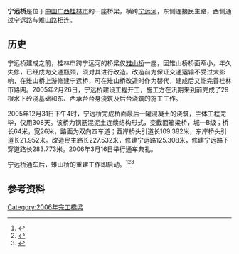 {{Infobox_Bridge
|bridge_name=宁远桥
|native_name=
|image=Ningyuan Bridge.JPG
|image_size=
|caption=宁远桥
|official_name=
|carries=宁远路
|crosses=[[宁远河|宁远河]]
|locale={{CHN}}[[广西壮族自治区|广西壮族自治区]][[桂林市|桂林市]][[象山区|象山区]]
|maint=
|id=
|design=
|mainspan=
|length={{convert|46|m|ft}}
|width={{convert|26|m|ft}}
|height=
|load=
|clearance=
|below=
|aadtraffic=
|traffic=
|designed_by=
|begin=2005年2月26日
|complete=2005年12月31日
|open=2006年3月16日
|closed= 
|destruction=
|toll=
|also_known_as=
|map_cue=
|map_image=
|map_text=
|map_width= 
|coordinates=
|lat=
|long=
|extra=
}}

'''宁远桥'''是位于[[中国|中国]][[广西|广西]][[桂林市|桂林市]]的一座桥梁，横跨[[宁远河|宁远河]]，东侧连接民主路，西侧通过宁远路与雉山路相连。

==历史==
宁远桥建成之前，桂林市跨宁远河的桥梁仅[[雉山桥|雉山桥]]一座，因雉山桥桥面窄小，年久失修，已经成为交通瓶颈，须对其进行改造。改造前为保证交通运输不受过大影响，在雉山桥上游修建宁远桥，可在雉山桥改造时作为替代，建成后又能完善桂林市路网。2005年2月26日，宁远桥建设工程开工，施工方在汛期来到前完成了29根水下砼浇基础和东、西承台台身浇筑及后台浇筑的施工工作。

2005年12月31日下午4时，宁远桥完成桥面最后一罐混凝土的浇筑，主体工程完毕，仅用308天。该桥为钢筋混泥土连续结构形式，变截面箱梁桥，城—B级；桥长64米，宽26米，路面为双向四车道；西岸桥头引道长109.382米，东岸桥头引道长21.952米。改造民主路长227.532米，修建宁远路125.308米，修建宁远路下穿道路长283.773米。2006年3月16日举行通车典礼。

宁远桥通车后，雉山桥的重建工作即启动。<ref>{{Cite web |url=http://www.gx.xinhuanet.com/dtzx/2006-01/04/content_5962339.htm |title=10个月完成主体工程　宁远桥创桂林建桥新速度 新华网广西频道 |access-date=2012-01-28 |archive-date=2016-03-04 |archive-url=https://web.archive.org/web/20160304210159/http://www.gx.xinhuanet.com/dtzx/2006-01/04/content_5962339.htm |dead-url=yes }}</ref><ref>{{Cite web |url=http://www.gxcic.net/subject/ztbd/showgjgc.asp?ID=11934 |title=桂林:宁远桥昨正式竣工通车　雉山桥的重建即将启动 |accessdate=2012-01-28 |archive-date=2016-03-05 |archive-url=https://web.archive.org/web/20160305033159/http://www.gxcic.net/subject/ztbd/showgjgc.asp?ID=11934 |dead-url=no }}</ref><ref>{{Cite web |url=http://www.glsr.gov.cn/news.asp?id=217 |title=热烈祝贺宁远桥顺利通车！（图） 桂林市市容管理局 |access-date=2012-01-28 |archive-date=2006-05-27 |archive-url=https://web.archive.org/web/20060527160044/http://glsr.gov.cn/news.asp?id=217 |dead-url=yes }}</ref>

==参考资料==
{{reflist}}

{{桂林桥梁}}

[[Category:2006年完工橋梁|Category:2006年完工橋梁]]